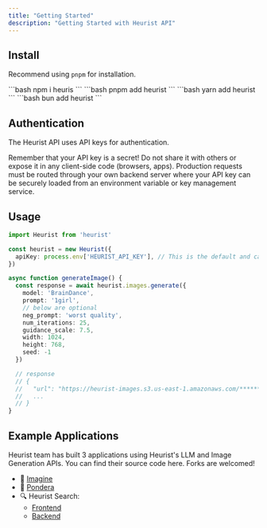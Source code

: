 ```yaml
---
title: "Getting Started"
description: "Getting Started with Heurist API"
---
```


## Install

Recommend using `pnpm` for installation.

<Tabs>
  <Tab title="npm">
    ```bash
    npm i heuris
    ```
  </Tab>
  <Tab title="pnpm">
    ```bash
    pnpm add heurist
    ```
  </Tab>
  <Tab title="yarn">
    ```bash
    yarn add heurist
    ```
  </Tab>
  <Tab title="bun">
    ```bash
    bun add heurist
    ```
  </Tab>
</Tabs>

## Authentication

The Heurist API uses API keys for authentication. 

Remember that your API key is a secret! Do not share it with others or expose it in any client-side code (browsers, apps). Production requests must be routed through your own backend server where your API key can be securely loaded from an environment variable or key management service.

## Usage

```typescript
import Heurist from 'heurist'

const heurist = new Heurist({
  apiKey: process.env['HEURIST_API_KEY'], // This is the default and can be omitted
})

async function generateImage() {
  const response = await heurist.images.generate({
    model: 'BrainDance',
    prompt: '1girl',
    // below are optional
    neg_prompt: 'worst quality',
    num_iterations: 25,
    guidance_scale: 7.5,
    width: 1024,
    height: 768,
    seed: -1
  })

  // response
  // {
  //   "url": "https://heurist-images.s3.us-east-1.amazonaws.com/**********.png"
  //   ...
  // }
}
```

## Example Applications

Heurist team has built 3 applications using Heurist's LLM and Image Generation APIs. You can find their source code here. Forks are welcomed!

- 🎨 [Imagine](https://github.com/heurist-network/imagine)
- 🧠 [Pondera](https://github.com/heurist-network/pondera)
- 🔍 Heurist Search: 
  * [Frontend](https://github.com/heurist-network/gpt-search-web)
  * [Backend](https://github.com/heurist-network/search_with_lepton)